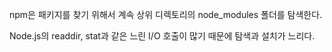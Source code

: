 npm은 패키지를 찾기 위해서 계속 상위 디렉토리의 node_modules 폴더를 탐색한다.

Node.js의 readdir, stat과 같은 느린 I/O 호출이 많기 때문에 탐색과 설치가 느리다.

